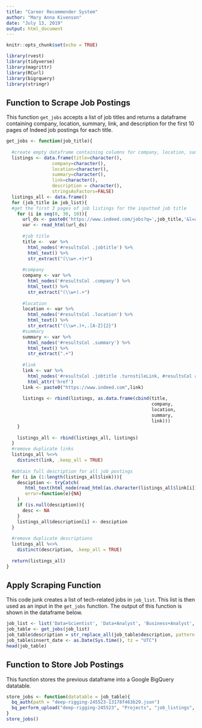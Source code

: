 ```yaml
---
title: "Career Recommender System"
author: "Mary Anna Kivenson"
date: "July 13, 2019"
output: html_document
---
```


```r
knitr::opts_chunk$set(echo = TRUE)
```

```r
library(rvest)
library(tidyverse)
library(magrittr)
library(RCurl)
library(bigrquery)
library(stringr)
```


## Function to Scrape Job Postings
This function `get_jobs` accepts a list of job titles and returns a dataframe containing company, location, summary, link, and description for the first 10 pages of Indeed job postings for each title.

```r
get_jobs <- function(job_title){
  
  #create empty dataframe containing columns for company, location, summary, link, and description
  listings <- data.frame(title=character(),
                 company=character(), 
                 location=character(), 
                 summary=character(), 
                 link=character(), 
                 description = character(),
                 stringsAsFactors=FALSE) 
  listings_all <- data.frame()
  for (job_title in job_list){
  #get the first 3 pages of job listings for the inputted job title
    for (i in seq(0, 30, 10)){
      url_ds <- paste0('https://www.indeed.com/jobs?q=',job_title,'&l=all&start=',i)
      var <- read_html(url_ds)
      
      #job title
      title <-  var %>% 
        html_nodes('#resultsCol .jobtitle') %>%
        html_text() %>%
        str_extract("(\\w+.+)+") 
      
      #company
      company <- var %>% 
        html_nodes('#resultsCol .company') %>%
        html_text() %>%
        str_extract("(\\w+).+") 
      
      #location
      location <- var %>%
        html_nodes('#resultsCol .location') %>%
        html_text() %>%
        str_extract("(\\w+.)+,.[A-Z]{2}")   
      #summary
      summary <- var %>%
        html_nodes('#resultsCol .summary') %>%
        html_text() %>%
        str_extract(".+")
      
      #link
      link <- var %>%
        html_nodes('#resultsCol .jobtitle .turnstileLink, #resultsCol a.jobtitle') %>%
        html_attr('href') 
      link <- paste0("https://www.indeed.com",link)
        
      listings <- rbind(listings, as.data.frame(cbind(title,
                                                      company,
                                                      location,
                                                      summary,
                                                      link)))
    }
    
    listings_all <- rbind(listings_all, listings)
  }
  #remove duplicate links
  listings_all %<>%
    distinct(link, .keep_all = TRUE)
  
  #obtain full description for all job postings
  for (i in (1:length(listings_all$link))){
    desciption <- tryCatch(
       html_text(html_node(read_html(as.character(listings_all$link[i])),'.jobsearch-jobDescriptionText')),
       error=function(e){NA}
    )
    if (is.null(desciption)){
      desc <- NA
    }
    listings_all$description[i] <- desciption
  }
  
  #remove duplicate descriptions
  listings_all %<>%
    distinct(description, .keep_all = TRUE)
  
  return(listings_all)
}
```


## Apply Scraping Function

This code junk creates a list of tech-related jobs in `job_list`. This list is then used as an input in the `get_jobs` function. The output of this function is shown in the dataframe below.
```r
job_list <- list('Data+Scientist', 'Data+Analyst', 'Business+Analyst', 'Computer+Scientist', 'Software+Engineer', 'Systems+Analyst', 'Web+Developer', 'Database+Administrator', 'Programmer', 'SEO+Consultant', 'Digital+Marketing', 'UX+Designer', 'UI+Designer', 'Front+End+Developer', 'Data+Architect', 'Data+Engineer', 'Quality+Assurance+Analyst', 'Statistician', 'Software+Tester', 'Product+Analyst', 'IT+Support', 'Game+Developer', 'CRM+Analyst', 'Network+Engineer', 'Data+Modeler')
job_table <- get_jobs(job_list)
job_table$description = str_replace_all(job_table$description, pattern = "\\n", replacement = " ")
job_table$insert_date <- as.Date(Sys.time(), tz = "UTC")
head(job_table)
```


## Function to Store Job Postings

This function stores the previous dataframe into a Google BigQuery datatable.
```r
store_jobs <- function(datatable = job_table){
  bq_auth(path = "deep-rigging-245523-13178f463b29.json")
  bq_perform_upload("deep-rigging-245523", "Projects", "job_listings", datatable, create_disposition = "CREATE_IF_NEEDED")  
}
store_jobs()
```